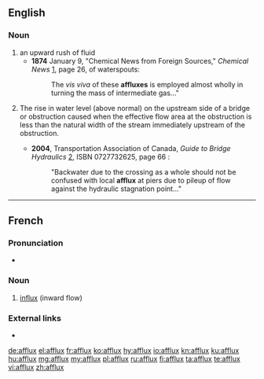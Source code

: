 ==English==

===Noun===
{{en-noun|es}}

# an upward rush of fluid
#* '''1874''' January 9, "Chemical News from Foreign Sources," ''Chemical News'' [http://books.google.com/books?id=jOUEAAAAQAAJ&pg=PA20-IA6&dq=affluxes&ei=oWrlRqH2I6HApgKCooX7AQ], page 26, of waterspouts:
#*: The ''vis viva'' of these '''affluxes''' is employed almost wholly in turning the mass of intermediate gas..."
# {{lb|en|hydrology}} The rise in water level (above normal) on the upstream side of a bridge or obstruction caused when the effective flow area at the obstruction is less than the natural width of the stream immediately upstream of the obstruction.
#* '''2004''', Transportation Association of Canada, ''Guide to Bridge Hydraulics'' [http://books.google.com/books?id=WjMJvtV1PeEC&pg=PA66&ei=RGzlRpaYMIfmpwKN6ujLDg&sig=_iClxoFfAKCUkxC9KOHAOrQdspk], ISBN 0727732625, page 66 :
#*: "Backwater due to the crossing as a whole should not be confused with local '''afflux''' at piers due to pileup of flow against the hydraulic stagnation point..."

----

==French==

===Pronunciation===
* {{audio|Fr-afflux.ogg|Audio|lang=fr}}

===Noun===
{{fr-noun|m|afflux}}

# [[influx]] (inward flow)

===External links===
* {{R:TLFi}}

[[de:afflux]]
[[el:afflux]]
[[fr:afflux]]
[[ko:afflux]]
[[hy:afflux]]
[[io:afflux]]
[[kn:afflux]]
[[ku:afflux]]
[[hu:afflux]]
[[mg:afflux]]
[[my:afflux]]
[[pl:afflux]]
[[ru:afflux]]
[[fi:afflux]]
[[ta:afflux]]
[[te:afflux]]
[[vi:afflux]]
[[zh:afflux]]